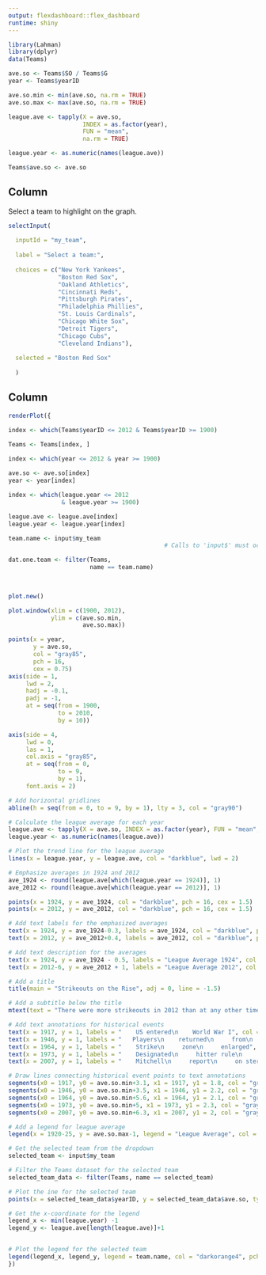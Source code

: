 ---
output: flexdashboard::flex_dashboard
runtime: shiny
---

```{r global, include = FALSE}

library(Lahman)
library(dplyr)
data(Teams)

ave.so <- Teams$SO / Teams$G
year <- Teams$yearID

ave.so.min <- min(ave.so, na.rm = TRUE)
ave.so.max <- max(ave.so, na.rm = TRUE)

league.ave <- tapply(X = ave.so, 
                     INDEX = as.factor(year), 
                     FUN = "mean", 
                     na.rm = TRUE)

league.year <- as.numeric(names(league.ave))

Teams$ave.so <- ave.so

```



Column {.sidebar}
-----------------------------------------------------------------------

Select a team to highlight on the graph.

```{r}

selectInput(
  
  inputId = "my_team",
  
  label = "Select a team:",
  
  choices = c("New York Yankees",
              "Boston Red Sox",
              "Oakland Athletics",
              "Cincinnati Reds",
              "Pittsburgh Pirates",
              "Philadelphia Phillies",
              "St. Louis Cardinals",
              "Chicago White Sox",
              "Detroit Tigers",
              "Chicago Cubs",
              "Cleveland Indians"),
  
  selected = "Boston Red Sox"
  
  )

```


Column
-----------------------------------------------------------------------

```{r}

renderPlot({

index <- which(Teams$yearID <= 2012 & Teams$yearID >= 1900)

Teams <- Teams[index, ]
  
index <- which(year <= 2012 & year >= 1900)

ave.so <- ave.so[index]
year <- year[index]

index <- which(league.year <= 2012 
               & league.year >= 1900)

league.ave <- league.ave[index]
league.year <- league.year[index]

team.name <- input$my_team                  
                                            # Calls to 'input$' must occur in 'renderPlot({...})'

dat.one.team <- filter(Teams, 
                       name == team.name)   

                                            
                                            
plot.new()

plot.window(xlim = c(1900, 2012), 
            ylim = c(ave.so.min, 
                     ave.so.max))

points(x = year, 
       y = ave.so,
       col = "gray85",
       pch = 16,
       cex = 0.75)
axis(side = 1,                      
     lwd = 2,                       
     hadj = -0.1,                   
     padj = -1,                     
     at = seq(from = 1900, 
              to = 2010, 
              by = 10))             

axis(side = 4,                      
     lwd = 0,                       
     las = 1,                       
     col.axis = "gray85",           
     at = seq(from = 0,             
              to = 9, 
              by = 1), 
     font.axis = 2)                 

# Add horizontal gridlines
abline(h = seq(from = 0, to = 9, by = 1), lty = 3, col = "gray90")

# Calculate the league average for each year
league.ave <- tapply(X = ave.so, INDEX = as.factor(year), FUN = "mean", na.rm = TRUE)
league.year <- as.numeric(names(league.ave))

# Plot the trend line for the league average
lines(x = league.year, y = league.ave, col = "darkblue", lwd = 2)

# Emphasize averages in 1924 and 2012
ave_1924 <- round(league.ave[which(league.year == 1924)], 1)
ave_2012 <- round(league.ave[which(league.year == 2012)], 1)

points(x = 1924, y = ave_1924, col = "darkblue", pch = 16, cex = 1.5)
points(x = 2012, y = ave_2012, col = "darkblue", pch = 16, cex = 1.5)

# Add text labels for the emphasized averages
text(x = 1924, y = ave_1924-0.3, labels = ave_1924, col = "darkblue", pos = 2, offset = -0.5)
text(x = 2012, y = ave_2012+0.4, labels = ave_2012, col = "darkblue", pos = 4, offset = -0.5)

# Add text description for the averages
text(x = 1924, y = ave_1924 - 0.5, labels = "League Average 1924", col = "black", pos = 1, cex = 0.8)
text(x = 2012-6, y = ave_2012 + 1, labels = "League Average 2012", col = "black", pos = 1, cex = 0.8)

# Add a title
title(main = "Strikeouts on the Rise", adj = 0, line = -1.5)

# Add a subtitle below the title
mtext(text = "There were more strikeouts in 2012 than at any other time in major league history.", side = 3, line = -3, adj = 0, cex = 0.8)

# Add text annotations for historical events
text(x = 1917, y = 1, labels = "    US entered\n    World War I", col = "gray", pos = 3, cex = 0.8)
text(x = 1946, y = 1, labels = "   Players\n    returned\n     from\n     World War II", col = "gray", pos = 3, cex = 0.8)
text(x = 1964, y = 1, labels = "    Strike\n     zone\n     enlarged", col = "gray", pos = 3, cex = 0.8)
text(x = 1973, y = 1, labels = "    Designated\n     hitter rule\n     took\n     effect", col = "gray", pos = 3, cex = 0.8)
text(x = 2007, y = 1, labels = "    Mitchell\n     report\n     on steroids", col = "gray", pos = 3, cex = 0.8)

# Draw lines connecting historical event points to text annotations
segments(x0 = 1917, y0 = ave.so.min+3.1, x1 = 1917, y1 = 1.8, col = "gray", lwd = 1)
segments(x0 = 1946, y0 = ave.so.min+3.5, x1 = 1946, y1 = 2.2, col = "gray", lwd = 1)
segments(x0 = 1964, y0 = ave.so.min+5.6, x1 = 1964, y1 = 2.1, col = "gray", lwd = 1)
segments(x0 = 1973, y0 = ave.so.min+5, x1 = 1973, y1 = 2.3, col = "gray", lwd = 1)
segments(x0 = 2007, y0 = ave.so.min+6.3, x1 = 2007, y1 = 2, col = "gray", lwd = 1)

# Add a legend for league average
legend(x = 1920-25, y = ave.so.max-1, legend = "League Average", col = "blue", lty = 1, lwd = 2, bty = "n", cex = 0.8)

# Get the selected team from the dropdown
selected_team <- input$my_team

# Filter the Teams dataset for the selected team
selected_team_data <- filter(Teams, name == selected_team)

# Plot the ine for the selected team
points(x = selected_team_data$yearID, y = selected_team_data$ave.so, type = "b", pch = 19, col = "darkorange4")

# Get the x-coordinate for the legend
legend_x <- min(league.year) -1
legend_y <- league.ave[length(league.ave)]+1


# Plot the legend for the selected team
legend(legend_x, legend_y, legend = team.name, col = "darkorange4", pch = 19, bty = "n", cex = 0.8)
})

```

